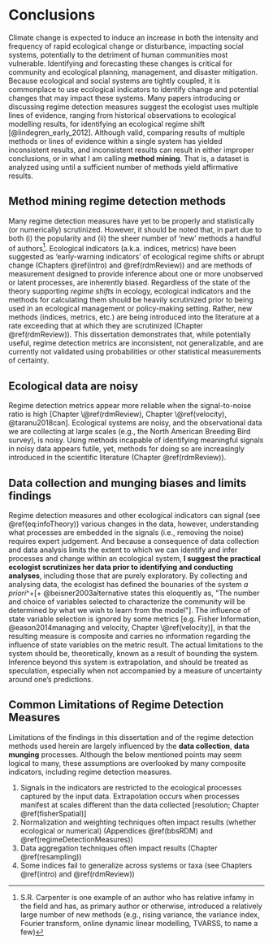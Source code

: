 # Conclusions {#conclusions}
Climate change is expected to induce an increase in both the intensity and frequency of rapid ecological change or disturbance, impacting social systems, potentially to the detriment of human communities most vulnerable. Identifying and forecasting these changes is critical for community and ecological planning, management, and disaster mitigation. Because ecological and social systems are tightly coupled, it is commonplace to use ecological indicators to identify change and potential changes that may impact these systems. Many papers introducing or discussing regime detection measures suggest the ecologist uses multiple lines of evidence, ranging from historical observations to ecological modelling results, for identifying an ecological regime shift [@lindegren_early_2012]. Although  valid, comparing results of multiple methods or lines of evidence within a single system has yielded inconsistent results, and inconsistent results can result in either improper conclusions, or in what I am calling **method mining**. That is, a dataset is analyzed using until a sufficient number of methods yield affirmative results. 
<!-- \begin{equation} -->
<!-- \begin{split} -->
<!-- Data  & = Information \\ -->
<!-- & = Signal \\ -->
<!-- & = Process + Noise -->
<!-- \end{split} -->
<!-- (\#eq:infoTheory) -->
<!-- \end{equation} -->

## Method mining regime detection methods 
<!-- (and HARKing - hypothesizing after results are knownn - @kerr1998harking) -->
Many regime detection measures have yet to be properly and statistically (or numerically) scrutinized. However, it should be noted that, in part due to both (i) the popularity and (ii) the sheer number of 'new' methods a handful of authors^[S.R. Carpenter is one example of an author who has relative infamy in the field and has, as primary author or otherwise, introduced a relatively large number of new methods (e.g., rising variance, the variance index, Fourier transform, online dynamic linear modelling, TVARSS, to name a few)].   Ecological indicators (a.k.a. indices, metrics) have been suggested as 'early-warning indicators' of ecological regime shifts or abrupt change (Chapters \@ref(intro) and \@ref(rdmReview)) and are methods of measurement designed to provide inference about one or more unobserved or latent processes, are inherently biased. Regardless of the state of the theory supporting *regime shifts* in ecology, ecological indicators and the methods for calculating them should be heavily scrutinized prior to being used in an ecological management or policy-making setting. Rather, new methods (indices, metrics, etc.) are being introduced into the literature at a rate exceeding that at which they are scrutinized (Chapter \@ref(rdmReview)). This dissertation demonstrates that, while potentially useful, regime detection metrics are inconsistent, not generalizable, and are currently not validated using probabilities or other statistical measurements of certainty. 

## Ecological data are noisy  
Regime detection metrics appear more reliable when the signal-to-noise ratio is high [Chapter \@ref(rdmReview), Chapter \@ref(velocity),  @taranu2018can]. Ecological systems are noisy, and the observational data we are collecting at large scales (e.g., the North American Breeding Bird survey), is noisy. Using methods incapable of identifying meaningful signals in noisy data appears futile, yet, methods for doing so are increasingly introduced in the scientific literature (Chapter \@ref(rdmReview)). 

## Data collection and munging biases and limits findings

Regime detection measures and other ecological indicators can signal (see \@ref(eq:infoTheory)) various changes in the data, however, understanding what processes are embedded in the signals (i.e., removing the noise) requires expert judgement. And because a consequence of data collection and data analysis limits the extent to which we can identify and infer processes and change within an ecological system, **I suggest the practical ecologist scrutinizes her data prior to identifying and conducting analyses**, including those that are purely exploratory. By collecting and analysing data, the ecologist has defined the bounaries of the system *a priori*^+[+ @beisner2003alternative states this eloquently as, "The number and choice of variables selected to characterize the community will be determined by what we wish to learn from the model"]. The influence of state variable selection is ignored  by some metrics [e.g. Fisher Information, @eason2014managing and velocity, Chapter \@ref(velocity)], in that the resulting measure is composite and carries no information regarding the influence of state variables on the metric result. 
The actual limitations to the system  should be, theoretically, known as a result of bounding the system. Inference beyond this system is extrapolation, and should be treated as speculation, especially when not accompanied by a measure of uncertainty around one's predictions.

## Common Limitations of Regime Detection Measures  
Limitations of the findings in this dissertation and of the regime detection methods used herein are largely influenced by the **data collection**, **data munging** processes. Although the below mentioned points may seem logical to many, these assumptions are overlooked by many composite indicators, including regime detection measures.  

1. Signals in the indicators are restricted to the ecological processes captured by the input data. Extrapolation occurs when processes manifest at scales different than the data collected [resolution; Chapter \@ref(fisherSpatial)]
1. Normalization and weighting techniques often impact results (whether ecological or numerical) (Appendices \@ref(bbsRDM) and \@ref(regimeDetectionMeasures))
1. Data aggregation techniques often impact results (Chapter \@ref(resampling))
1. Some indices fail to generalize across systems or taxa (see Chapters \@ref(intro) and \@ref(rdmReview))

<!-- ## Future Research for Advancing Ecological Regime Detection Measures -->
<!-- !!! IN PROGRESS !!! -->
<!-- - Comment on our working group progress goals, including: -->
<!--   - Create a common definitions database (initialized 10 june) -->
<!--   - Create database for regime shift methods (initialized 10 june) -->

<!-- Transient behavior & regime shifts -->
<!-- - Regime shfits for ecological managemnt and regime shfits for scientific pursuit -->
<!-- - how to identify transient behavior -- group at UWisc pursuing these ideas, and the Hastings et al wg -->

<!-- The Human Element of Regime Shift Detection & management -->
<!-- - Impact of human decision making (in all stages from study design $\rightarrow$ analyses) -->
<!--   - see also Bahlai work  in progress (bad breakup) + Chapter \@ref(resampling) -->
<!-- - Misalignment of speed of human intervention (the institution/policy/action) vs. ability to manage or prevent a regime shift -->
<!--   - Alignment of speed of human intervention/detection and the speed of drivers and ecological responses -->
<!--       - How is the probability of preventing a regime shift influenced by - the speed of the driver or response?  -->
<!--       - the speed of the human institution's capacity to intervene (policy, action)? -->


<!-- On the Methods  -->
<!-- - A critical and comparative review of method performance (mention workign group progress) -->
<!-- - Comparing multiple methods , sensitivity analyses -->
<!-- - Far more studies applying regime detection measures exist than do critiques and reviews of this literature (Chapter \@ref(rdmReview)). -->
<!-- - Relating process-control methods (cusum) to regime shift detection methods -->


<!-- # References {.unnumbered} -->